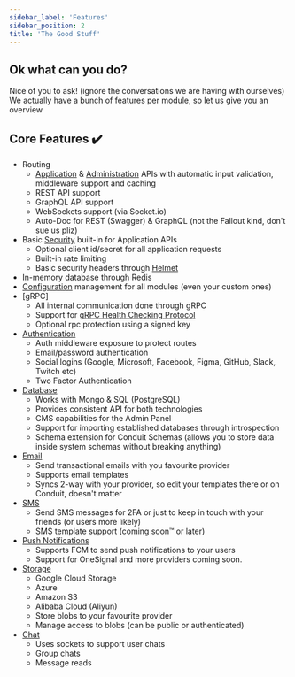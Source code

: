 ```yaml
---
sidebar_label: 'Features'
sidebar_position: 2
title: 'The Good Stuff'
---
```


## Ok what can you do?

Nice of you to ask! (ignore the conversations we are having with ourselves)<br />
We actually have a bunch of features per module, so let us give you an overview

## Core Features ✔️

- Routing
    - [Application](/docs/modules/router) & [Administration](/docs/administration) APIs with automatic input validation, middleware support and caching
    - REST API support
    - GraphQL API support
    - WebSockets support (via Socket.io)
    - Auto-Doc for REST (Swagger) & GraphQL (not the Fallout kind, don't sue us pliz)
- Basic [Security](/docs/modules/router/security) built-in for Application APIs
    - Optional client id/secret for all application requests
    - Built-in rate limiting
    - Basic security headers through [Helmet](https://github.com/helmetjs/helmet)
- In-memory database through Redis
- [Configuration](/docs/config/) management for all modules (even your custom ones)
- [gRPC]
    - All internal communication done through gRPC
    - Support for [gRPC Health Checking Protocol](https://github.com/grpc/grpc/blob/master/doc/health-checking.md)
    - Optional rpc protection using a signed key
- [Authentication](/docs/modules/authentication/)
    - Auth middleware exposure to protect routes
    - Email/password authentication
    - Social logins (Google, Microsoft, Facebook, Figma, GitHub, Slack, Twitch etc)
    - Two Factor Authentication
- [Database](/docs/modules/database/)
    - Works with Mongo & SQL (PostgreSQL)
    - Provides consistent API for both technologies
    - CMS capabilities for the Admin Panel
    - Support for importing established databases through introspection
    - Schema extension for Conduit Schemas (allows you to store data inside system schemas without breaking anything)
- [Email](/docs/modules/email/)
    - Send transactional emails with you favourite provider
    - Supports email templates
    - Syncs 2-way with your provider, so edit your templates there or on Conduit, doesn't matter
- [SMS](/docs/modules/sms/)
    - Send SMS messages for 2FA or just to keep in touch with your friends (or users more likely)
    - SMS template support (coming soon™ or later)
- [Push Notifications](/docs/modules/push-notifications/)
    - Supports FCM to send push notifications to your users
    - Support for OneSignal and more providers coming soon.
- [Storage](/docs/modules/storage/)
    - Google Cloud Storage
    - Azure
    - Amazon S3
    - Alibaba Cloud (Aliyun)
    - Store blobs to your favourite provider
    - Manage access to blobs (can be public or authenticated)
- [Chat](/docs/modules/chat/)
    - Uses sockets to support user chats
    - Group chats
    - Message reads

